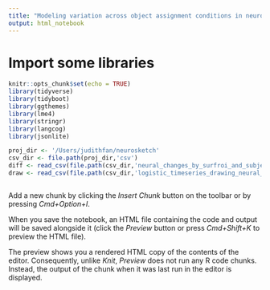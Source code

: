 ```yaml
---
title: "Modeling variation across object assignment conditions in neurosketch study"
output: html_notebook
---
```


# Import some libraries 

```r
knitr::opts_chunk$set(echo = TRUE)
library(tidyverse)
library(tidyboot)
library(ggthemes)
library(lme4)
library(stringr)
library(langcog)
library(jsonlite)
```

```r
proj_dir <- '/Users/judithfan/neurosketch'
csv_dir <- file.path(proj_dir,'csv')
diff <- read_csv(file.path(csv_dir,'neural_changes_by_surfroi_and_subject.csv'))
draw <- read_csv(file.path(csv_dir,'logistic_timeseries_drawing_neural_4way_logged.csv'))
```
```r


```



Add a new chunk by clicking the *Insert Chunk* button on the toolbar or by pressing *Cmd+Option+I*.

When you save the notebook, an HTML file containing the code and output will be saved alongside it (click the *Preview* button or press *Cmd+Shift+K* to preview the HTML file). 

The preview shows you a rendered HTML copy of the contents of the editor. Consequently, unlike *Knit*, *Preview* does not run any R code chunks. Instead, the output of the chunk when it was last run in the editor is displayed.

